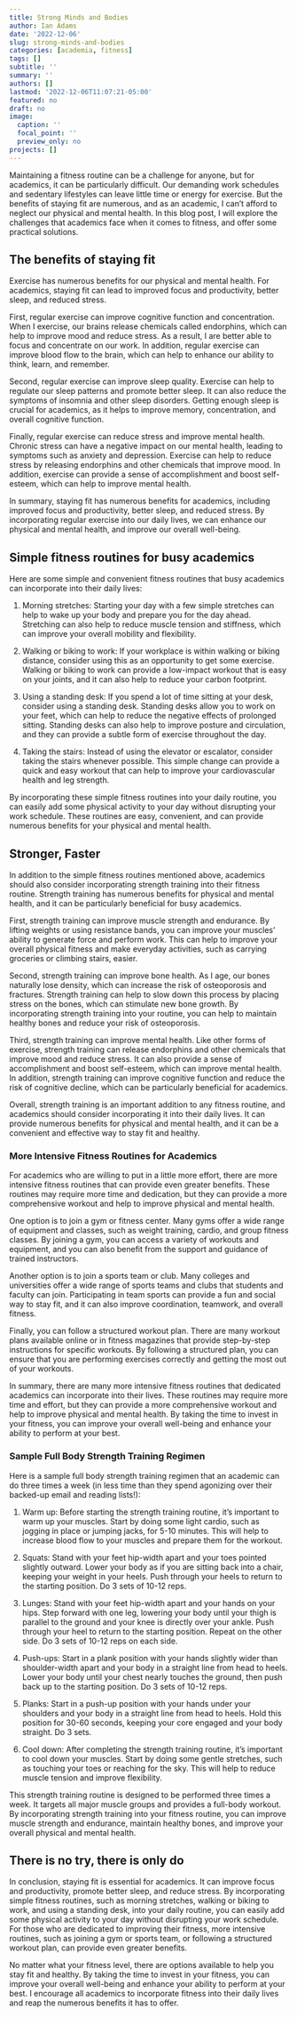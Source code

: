 ```yaml
---
title: Strong Minds and Bodies
author: Ian Adams
date: '2022-12-06'
slug: strong-minds-and-bodies
categories: [academia, fitness]
tags: []
subtitle: ''
summary: ''
authors: []
lastmod: '2022-12-06T11:07:21-05:00'
featured: no
draft: no
image:
  caption: ''
  focal_point: ''
  preview_only: no
projects: []
---
```


Maintaining a fitness routine can be a challenge for anyone, but for academics, it can be particularly difficult. Our demanding work schedules and sedentary lifestyles can leave little time or energy for exercise. But the benefits of staying fit are numerous, and as an academic, I can't afford to neglect our physical and mental health. In this blog post, I will explore the challenges that academics face when it comes to fitness, and offer some practical solutions.

## The benefits of staying fit

Exercise has numerous benefits for our physical and mental health. For academics, staying fit can lead to improved focus and productivity, better sleep, and reduced stress.

First, regular exercise can improve cognitive function and concentration. When I exercise, our brains release chemicals called endorphins, which can help to improve mood and reduce stress. As a result, I are better able to focus and concentrate on our work. In addition, regular exercise can improve blood flow to the brain, which can help to enhance our ability to think, learn, and remember.

Second, regular exercise can improve sleep quality. Exercise can help to regulate our sleep patterns and promote better sleep. It can also reduce the symptoms of insomnia and other sleep disorders. Getting enough sleep is crucial for academics, as it helps to improve memory, concentration, and overall cognitive function.

Finally, regular exercise can reduce stress and improve mental health. Chronic stress can have a negative impact on our mental health, leading to symptoms such as anxiety and depression. Exercise can help to reduce stress by releasing endorphins and other chemicals that improve mood. In addition, exercise can provide a sense of accomplishment and boost self-esteem, which can help to improve mental health.

In summary, staying fit has numerous benefits for academics, including improved focus and productivity, better sleep, and reduced stress. By incorporating regular exercise into our daily lives, we can enhance our physical and mental health, and improve our overall well-being.

## Simple fitness routines for busy academics

Here are some simple and convenient fitness routines that busy academics can incorporate into their daily lives:

1. Morning stretches: Starting your day with a few simple stretches can help to wake up your body and prepare you for the day ahead. Stretching can also help to reduce muscle tension and stiffness, which can improve your overall mobility and flexibility.

1. Walking or biking to work: If your workplace is within walking or biking distance, consider using this as an opportunity to get some exercise. Walking or biking to work can provide a low-impact workout that is easy on your joints, and it can also help to reduce your carbon footprint.

1. Using a standing desk: If you spend a lot of time sitting at your desk, consider using a standing desk. Standing desks allow you to work on your feet, which can help to reduce the negative effects of prolonged sitting. Standing desks can also help to improve posture and circulation, and they can provide a subtle form of exercise throughout the day.

1. Taking the stairs: Instead of using the elevator or escalator, consider taking the stairs whenever possible. This simple change can provide a quick and easy workout that can help to improve your cardiovascular health and leg strength.

By incorporating these simple fitness routines into your daily routine, you can easily add some physical activity to your day without disrupting your work schedule. These routines are easy, convenient, and can provide numerous benefits for your physical and mental health.

## Stronger, Faster

In addition to the simple fitness routines mentioned above, academics should also consider incorporating strength training into their fitness routine. Strength training has numerous benefits for physical and mental health, and it can be particularly beneficial for busy academics.

First, strength training can improve muscle strength and endurance. By lifting weights or using resistance bands, you can improve your muscles' ability to generate force and perform work. This can help to improve your overall physical fitness and make everyday activities, such as carrying groceries or climbing stairs, easier.

Second, strength training can improve bone health. As I age, our bones naturally lose density, which can increase the risk of osteoporosis and fractures. Strength training can help to slow down this process by placing stress on the bones, which can stimulate new bone growth. By incorporating strength training into your routine, you can help to maintain healthy bones and reduce your risk of osteoporosis.

Third, strength training can improve mental health. Like other forms of exercise, strength training can release endorphins and other chemicals that improve mood and reduce stress. It can also provide a sense of accomplishment and boost self-esteem, which can improve mental health. In addition, strength training can improve cognitive function and reduce the risk of cognitive decline, which can be particularly beneficial for academics.

Overall, strength training is an important addition to any fitness routine, and academics should consider incorporating it into their daily lives. It can provide numerous benefits for physical and mental health, and it can be a convenient and effective way to stay fit and healthy.

### More Intensive Fitness Routines for Academics

For academics who are willing to put in a little more effort, there are more intensive fitness routines that can provide even greater benefits. These routines may require more time and dedication, but they can provide a more comprehensive workout and help to improve physical and mental health.

One option is to join a gym or fitness center. Many gyms offer a wide range of equipment and classes, such as weight training, cardio, and group fitness classes. By joining a gym, you can access a variety of workouts and equipment, and you can also benefit from the support and guidance of trained instructors.

Another option is to join a sports team or club. Many colleges and universities offer a wide range of sports teams and clubs that students and faculty can join. Participating in team sports can provide a fun and social way to stay fit, and it can also improve coordination, teamwork, and overall fitness.

Finally, you can follow a structured workout plan. There are many workout plans available online or in fitness magazines that provide step-by-step instructions for specific workouts. By following a structured plan, you can ensure that you are performing exercises correctly and getting the most out of your workouts.

In summary, there are many more intensive fitness routines that dedicated academics can incorporate into their lives. These routines may require more time and effort, but they can provide a more comprehensive workout and help to improve physical and mental health. By taking the time to invest in your fitness, you can improve your overall well-being and enhance your ability to perform at your best.

### Sample Full Body Strength Training Regimen

Here is a sample full body strength training regimen that an academic can do three times a week (in less time than they spend agonizing over their backed-up email and reading lists!):

1. Warm up: Before starting the strength training routine, it's important to warm up your muscles. Start by doing some light cardio, such as jogging in place or jumping jacks, for 5-10 minutes. This will help to increase blood flow to your muscles and prepare them for the workout.

1. Squats: Stand with your feet hip-width apart and your toes pointed slightly outward. Lower your body as if you are sitting back into a chair, keeping your weight in your heels. Push through your heels to return to the starting position. Do 3 sets of 10-12 reps.

1. Lunges: Stand with your feet hip-width apart and your hands on your hips. Step forward with one leg, lowering your body until your thigh is parallel to the ground and your knee is directly over your ankle. Push through your heel to return to the starting position. Repeat on the other side. Do 3 sets of 10-12 reps on each side.

1. Push-ups: Start in a plank position with your hands slightly wider than shoulder-width apart and your body in a straight line from head to heels. Lower your body until your chest nearly touches the ground, then push back up to the starting position. Do 3 sets of 10-12 reps.

1. Planks: Start in a push-up position with your hands under your shoulders and your body in a straight line from head to heels. Hold this position for 30-60 seconds, keeping your core engaged and your body straight. Do 3 sets.

1. Cool down: After completing the strength training routine, it's important to cool down your muscles. Start by doing some gentle stretches, such as touching your toes or reaching for the sky. This will help to reduce muscle tension and improve flexibility.

This strength training routine is designed to be performed three times a week. It targets all major muscle groups and provides a full-body workout. By incorporating strength training into your fitness routine, you can improve muscle strength and endurance, maintain healthy bones, and improve your overall physical and mental health.

## There is no try, there is only do

In conclusion, staying fit is essential for academics. It can improve focus and productivity, promote better sleep, and reduce stress. By incorporating simple fitness routines, such as morning stretches, walking or biking to work, and using a standing desk, into your daily routine, you can easily add some physical activity to your day without disrupting your work schedule. For those who are dedicated to improving their fitness, more intensive routines, such as joining a gym or sports team, or following a structured workout plan, can provide even greater benefits.

No matter what your fitness level, there are options available to help you stay fit and healthy. By taking the time to invest in your fitness, you can improve your overall well-being and enhance your ability to perform at your best. I encourage all academics to incorporate fitness into their daily lives and reap the numerous benefits it has to offer.
